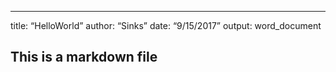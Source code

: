---
title: "HelloWorld"
author: "Sinks"
date: "9/15/2017"
output: word_document

## This is a markdown file

